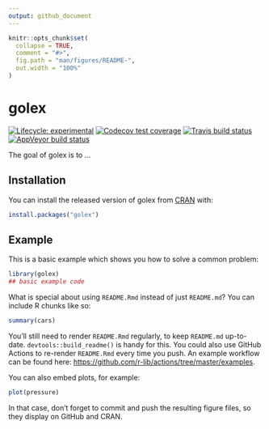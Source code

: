```yaml
---
output: github_document
---
```


<!-- README.md is generated from README.Rmd. Please edit that file -->

```r
knitr::opts_chunk$set(
  collapse = TRUE,
  comment = "#>",
  fig.path = "man/figures/README-",
  out.width = "100%"
)
```

# golex

<!-- badges: start -->
[![Lifecycle: experimental](https://img.shields.io/badge/lifecycle-experimental-orange.svg)](https://www.tidyverse.org/lifecycle/#experimental)
[![Codecov test coverage](https://codecov.io/gh/gokhankocturk/golex/branch/master/graph/badge.svg)](https://codecov.io/gh/gokhankocturk/golex?branch=master)
[![Travis build status](https://travis-ci.com/gokhankocturk/golex.svg?branch=master)](https://travis-ci.com/gokhankocturk/golex)
[![AppVeyor build status](https://ci.appveyor.com/api/projects/status/github/gokhankocturk/golex?branch=master&svg=true)](https://ci.appveyor.com/project/gokhankocturk/golex)
<!-- badges: end -->

The goal of golex is to ...

## Installation

You can install the released version of golex from [CRAN](https://CRAN.R-project.org) with:

``` r
install.packages("golex")
```

## Example

This is a basic example which shows you how to solve a common problem:

```r
library(golex)
## basic example code
```

What is special about using `README.Rmd` instead of just `README.md`? You can include R chunks like so:

```r
summary(cars)
```

You'll still need to render `README.Rmd` regularly, to keep `README.md` up-to-date. `devtools::build_readme()` is handy for this. You could also use GitHub Actions to re-render `README.Rmd` every time you push. An example workflow can be found here: <https://github.com/r-lib/actions/tree/master/examples>.

You can also embed plots, for example:

```r
plot(pressure)
```

In that case, don't forget to commit and push the resulting figure files, so they display on GitHub and CRAN.
